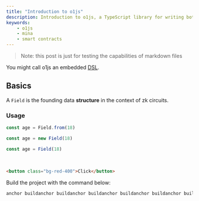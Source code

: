 ```yaml
---
title: "Introduction to o1js"
description: Introduction to o1js, a TypeScript library for writing both general purpose zk programs and zk smart contracts for Mina.
keywords:
    - o1js
    - mina
    - smart contracts
---
```


> Note: this post is just for testing the capabilities of markdown files

You might call o1js an embedded [DSL](https://en.wikipedia.org/wiki/Domain-specific_language).

## Basics

A `Field` is the founding data **structure** in the context of zk circuits.

### Usage

```ts
const age = Field.from(18)
```

```ts
const age = new Field(18)
```

```ts
const age = Field(18)
```

<br />

```html
<button class="bg-red-400">Click</button>
```

Build the project with the command below:

```sh
anchor buildanchor buildanchor buildanchor buildanchor buildanchor buildanchor buildancho
```
